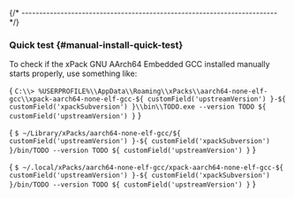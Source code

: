 

{/* ------------------------------------------------------------------------ */}

### Quick test {#manual-install-quick-test}

To check if the xPack GNU AArch64 Embedded GCC installed manually starts properly, use something like:

<Tabs groupId="operating-systems">
<TabItem value="windows" label="Windows" default>

<CodeBlock language="console"> {
`C:\\> %USERPROFILE%\\AppData\\Roaming\\xPacks\\aarch64-none-elf-gcc\\xpack-aarch64-none-elf-gcc-${ customField('upstreamVersion') }-${ customField('xpackSubversion') }\\bin\\TODO.exe --version
TODO ${ customField('upstreamVersion') }`
} </CodeBlock>

</TabItem>
<TabItem value="macos" label="macOS">

<CodeBlock language="console"> {
`$ ~/Library/xPacks/aarch64-none-elf-gcc/${ customField('upstreamVersion') }-${ customField('xpackSubversion') }/bin/TODO --version
TODO ${ customField('upstreamVersion') }`
} </CodeBlock>

</TabItem>
<TabItem value="linux" label="GNU/Linux">

<CodeBlock language="console"> {
`$ ~/.local/xPacks/aarch64-none-elf-gcc/xpack-aarch64-none-elf-gcc-${ customField('upstreamVersion') }-${ customField('xpackSubversion') }/bin/TODO --version
TODO ${ customField('upstreamVersion') }`
} </CodeBlock>

</TabItem>
</Tabs>
